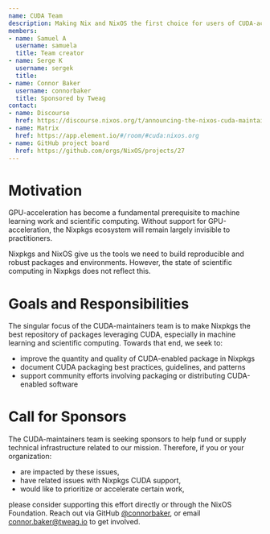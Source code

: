 ```yaml
---
name: CUDA Team
description: Making Nix and NixOS the first choice for users of CUDA-accelerated software.
members:
- name: Samuel A
  username: samuela
  title: Team creator
- name: Serge K
  username: sergek
  title:
- name: Connor Baker
  username: connorbaker
  title: Sponsored by Tweag
contact:
- name: Discourse
  href: https://discourse.nixos.org/t/announcing-the-nixos-cuda-maintainers-team-and-a-call-for-maintainers/18074
- name: Matrix
  href: https://app.element.io/#/room/#cuda:nixos.org
- name: GitHub project board
  href: https://github.com/orgs/NixOS/projects/27
---
```

# Motivation

GPU-acceleration has become a fundamental prerequisite to machine learning work and scientific computing. Without support for GPU-acceleration, the Nixpkgs ecosystem will remain largely invisible to practitioners.

Nixpkgs and NixOS give us the tools we need to build reproducible and robust packages and environments. However, the state of scientific computing in Nixpkgs does not reflect this.

# Goals and Responsibilities

The singular focus of the CUDA-maintainers team is to make Nixpkgs the best repository of packages leveraging CUDA, especially in machine learning and scientific computing. Towards that end, we seek to:

- improve the quantity and quality of CUDA-enabled package in Nixpkgs
- document CUDA packaging best practices, guidelines, and patterns
- support community efforts involving packaging or distributing CUDA-enabled software

# Call for Sponsors

The CUDA-maintainers team is seeking sponsors to help fund or supply technical infrastructure related to our mission. Therefore, if you or your organization:

- are impacted by these issues,
- have related issues with Nixpkgs CUDA support,
- would like to prioritize or accelerate certain work,

please consider supporting this effort directly or through the NixOS Foundation. Reach out via GitHub [@connorbaker](https://github.com/connorbaker), or email connor.baker@tweag.io to get involved.
